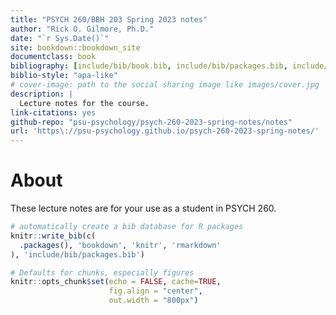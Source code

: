 ```yaml
--- 
title: "PSYCH 260/BBH 203 Spring 2023 notes"
author: "Rick O. Gilmore, Ph.D."
date: "`r Sys.Date()`"
site: bookdown::bookdown_site
documentclass: book
bibliography: [include/bib/book.bib, include/bib/packages.bib, include/bib/psych260.bib]
biblio-style: "apa-like"
# cover-image: path to the social sharing image like images/cover.jpg
description: |
  Lecture notes for the course.
link-citations: yes
github-repo: "psu-psychology/psych-260-2023-spring-notes/notes"
url: 'https\://psu-psychology.github.io/psych-260-2023-spring-notes/'
---
```


# About {-}

These lecture notes are for your use as a student in PSYCH 260.

```r
# automatically create a bib database for R packages
knitr::write_bib(c(
  .packages(), 'bookdown', 'knitr', 'rmarkdown'
), 'include/bib/packages.bib')
```


```r
# Defaults for chunks, especially figures
knitr::opts_chunk$set(echo = FALSE, cache=TRUE, 
                      fig.align = "center",
                      out.width = "800px")
```
